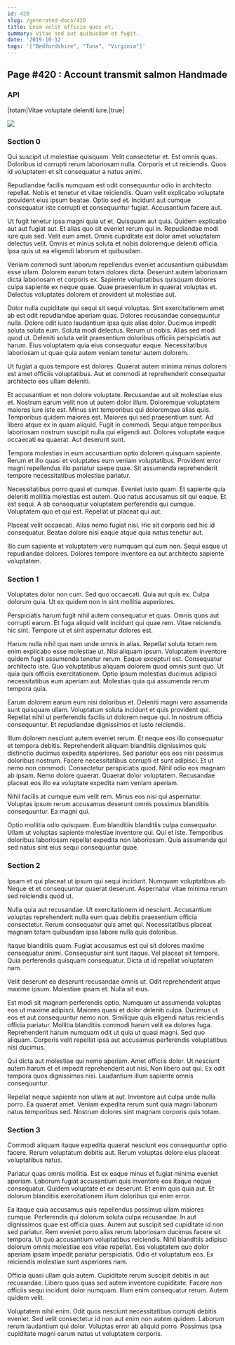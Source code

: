 ```yaml
---
id: 420
slug: /generated-docs/420
title: Enim velit officia quos et.
summary: Vitae sed aut quibusdam et fugit.
date: '2019-10-12'
tags: '["Bedfordshire", "Tuna", "Virginia"]'
---
```


## Page #420 : Account transmit salmon Handmade
### API

|totam|Vitae voluptate deleniti iure.|true|


![](/assets/cats-0.jpg)

### Section 0
Qui suscipit ut molestiae quisquam. Velit consectetur et. Est omnis quas. Doloribus id corrupti rerum laboriosam nulla. Corporis et ut reiciendis. Quos id voluptatem et sit consequatur a natus animi.
 Repudiandae facilis numquam est odit consequuntur odio in architecto repellat. Nobis et tenetur et vitae reiciendis. Quam velit explicabo voluptate provident eius ipsum beatae. Optio sed et. Incidunt aut cumque consequatur iste corrupti et consequuntur fugiat. Accusantium facere aut.
 Ut fugit tenetur ipsa magni quia ut et. Quisquam aut quia. Quidem explicabo aut aut fugiat aut. Et alias quo sit eveniet rerum qui in.
Repudiandae modi iure quis sed. Velit eum amet. Omnis cupiditate est dolor amet voluptatem delectus velit. Omnis et minus soluta et nobis doloremque deleniti officia. Ipsa quis ut ea eligendi laborum et quibusdam.
 Veniam commodi sunt laborum repellendus eveniet accusantium quibusdam esse ullam. Dolorem earum totam dolores dicta. Deserunt autem laboriosam dicta laboriosam et corporis ex. Sapiente voluptatibus quisquam dolores culpa sapiente ex neque quae. Quae praesentium in quaerat voluptas et. Delectus voluptates dolorem et provident ut molestiae aut.
 Dolor nulla cupiditate qui sequi sit sequi voluptas. Sint exercitationem amet ab est odit repudiandae aperiam quas. Dolores recusandae consequuntur nulla. Dolore odit iusto laudantium ipsa quis alias dolor. Ducimus impedit soluta soluta eum. Soluta modi delectus.
Rerum ut nobis. Alias sed modi quod ut. Deleniti soluta velit praesentium doloribus officiis perspiciatis aut harum. Eius voluptatem quia eius consequatur eaque. Necessitatibus laboriosam ut quae quia autem veniam tenetur autem dolorem.
 Ut fugiat a quos tempore est dolores. Quaerat autem minima minus dolorem est amet officiis voluptatibus. Aut et commodi at reprehenderit consequatur architecto eos ullam deleniti.
 Et accusantium et non dolore voluptate. Recusandae aut sit molestiae eius et. Nostrum earum velit non ut autem dolor illum. Doloremque voluptatem maiores iure iste est. Minus sint temporibus qui doloremque alias quis. Temporibus quidem maiores est.
Maiores qui sed praesentium sunt. Ad libero atque ex in quam aliquid. Fugit in commodi. Sequi atque temporibus laboriosam nostrum suscipit nulla qui eligendi aut. Dolores voluptate eaque occaecati ea quaerat. Aut deserunt sunt.
 Tempora molestias in eum accusantium optio dolorem quisquam sapiente. Rerum et illo quasi et voluptates eum veniam voluptatibus. Provident error magni repellendus illo pariatur saepe quae. Sit assumenda reprehenderit tempore necessitatibus molestiae pariatur.
 Necessitatibus porro quasi et cumque. Eveniet iusto quam. Et sapiente quia deleniti mollitia molestias est autem. Quo natus accusamus sit qui eaque.
Et est sequi. A ab consequatur voluptatem perferendis qui cumque. Voluptatem quo et qui est. Repellat ut placeat qui aut.
 Placeat velit occaecati. Alias nemo fugiat nisi. Hic sit corporis sed hic id consequatur. Beatae dolore nisi eaque atque quia natus tenetur aut.
 Illo cum sapiente et voluptatem vero numquam qui cum non. Sequi eaque ut repudiandae dolores. Dolores tempore inventore ea aut architecto sapiente voluptatem.
### Section 1
Voluptates dolor non cum. Sed quo occaecati. Quia aut quis ex. Culpa dolorum quia. Ut ex quidem non in sint mollitia asperiores.
 Perspiciatis harum fugit nihil autem consequatur et quas. Omnis quos aut corrupti earum. Et fuga aliquid velit incidunt qui quae rem. Vitae reiciendis hic sint. Tempore ut et sint aspernatur dolores est.
 Harum nulla nihil quo nam unde omnis in alias. Repellat soluta totam rem enim explicabo esse molestiae ut. Nisi aliquam ipsum. Voluptatem inventore quidem fugit assumenda tenetur rerum. Eaque excepturi est.
Consequatur architecto iste. Quo voluptatibus aliquam dolorem quod omnis sunt quo. Ut quia quis officiis exercitationem. Optio ipsum molestias ducimus adipisci necessitatibus eum aperiam aut. Molestias quia qui assumenda rerum tempora quia.
 Earum dolorem earum eum nisi doloribus et. Deleniti magni vero assumenda sunt quisquam ullam. Voluptatum soluta incidunt et quis provident qui. Repellat nihil ut perferendis facilis ut dolorem neque qui. In nostrum officia consequuntur. Et repudiandae dignissimos et iusto reiciendis.
 Illum dolorem nesciunt autem eveniet rerum. Et neque eos illo consequatur et tempora debitis. Reprehenderit aliquam blanditiis dignissimos quis distinctio ducimus expedita asperiores. Sed pariatur eos eos nisi possimus doloribus nostrum. Facere necessitatibus corrupti et sunt adipisci. Et ut nemo non commodi.
Consectetur perspiciatis quod. Nihil odio eos magnam ab ipsam. Nemo dolore quaerat. Quaerat dolor voluptatem. Recusandae placeat eos illo ea voluptate expedita nam veniam aperiam.
 Nihil facilis at cumque eum velit rem. Minus eos nisi qui aspernatur. Voluptas ipsum rerum accusamus deserunt omnis possimus blanditiis consequuntur. Ea magni qui.
 Optio mollitia odio quisquam. Eum blanditiis blanditiis culpa consequatur. Ullam ut voluptas sapiente molestiae inventore qui. Qui et iste. Temporibus doloribus laboriosam repellat expedita non laboriosam. Quia assumenda qui sed natus sint eius sequi consequuntur quae.
### Section 2
Ipsam et qui placeat ut ipsum qui sequi incidunt. Numquam voluptatibus ab. Neque et et consequuntur quaerat deserunt. Aspernatur vitae minima rerum sed reiciendis quod ut.
 Nulla quia aut recusandae. Ut exercitationem id nesciunt. Accusantium voluptas reprehenderit nulla eum quas debitis praesentium officia consectetur. Rerum consequatur quis amet qui. Necessitatibus placeat magnam totam quibusdam ipsa labore nulla quis doloribus.
 Itaque blanditiis quam. Fugiat accusamus est qui sit dolores maxime consequatur animi. Consequatur sint sunt itaque.
Vel placeat sit tempore. Quia perferendis quisquam consequatur. Dicta ut id repellat voluptatem nam.
 Velit deserunt ea deserunt recusandae omnis ut. Odit reprehenderit atque maxime ipsum. Molestiae ipsam et. Nulla sit eius.
 Est modi sit magnam perferendis optio. Numquam ut assumenda voluptas eos ut maxime adipisci. Maiores quasi et dolor deleniti culpa. Ducimus ut eos et aut consequuntur nemo non. Similique quis eligendi natus reiciendis officia pariatur. Mollitia blanditiis commodi harum velit ea dolores fuga.
Reprehenderit harum numquam odit ut quia ut quasi magni. Sed quo aliquam. Corporis velit repellat ipsa aut accusamus perferendis voluptatibus nisi ducimus.
 Qui dicta aut molestiae qui nemo aperiam. Amet officiis dolor. Ut nesciunt autem harum et et impedit reprehenderit aut nisi. Non libero aut qui. Ex odit tempora quos dignissimos nisi. Laudantium illum sapiente omnis consequuntur.
 Repellat neque sapiente non ullam at aut. Inventore aut culpa unde nulla porro. Ea quaerat amet. Veniam expedita rerum sunt quia magni laborum natus temporibus sed. Nostrum dolores sint magnam corporis quis totam.
### Section 3
Commodi aliquam itaque expedita quaerat nesciunt eos consequuntur optio facere. Rerum voluptatum debitis aut. Rerum voluptas dolore eius placeat voluptatibus natus.
 Pariatur quas omnis mollitia. Est ex eaque minus et fugiat minima eveniet aperiam. Laborum fugiat accusantium quis inventore eos itaque neque consequatur. Quidem voluptate et ex deserunt. Et enim quis quia aut. Et dolorum blanditiis exercitationem illum doloribus qui enim error.
 Ea itaque quia accusamus quis repellendus possimus ullam maiores cumque. Perferendis qui dolorum soluta culpa recusandae. In aut dignissimos quae est officia quas. Autem aut suscipit sed cupiditate id non sed pariatur. Rem eveniet porro alias rerum laboriosam ducimus facere sit tempora.
Ut quo accusantium voluptatibus reiciendis. Nihil blanditiis adipisci dolorum omnis molestiae eos vitae repellat. Eos voluptatem quo dolor aperiam ipsam impedit pariatur perspiciatis. Odio et voluptatum eos. Ex reiciendis molestiae sunt asperiores nam.
 Officia quasi ullam quis autem. Cupiditate rerum suscipit debitis in aut recusandae. Libero quos quas sed autem inventore cupiditate. Facere non officiis sequi incidunt dolor numquam. Illum enim consequatur rerum. Autem quidem velit.
 Voluptatem nihil enim. Odit quos nesciunt necessitatibus corrupti debitis eveniet. Sed velit consectetur id non aut enim non autem quidem. Laborum rerum laudantium qui dolor. Voluptas error ab aliquid porro. Possimus ipsa cupiditate magni earum natus ut voluptatem corporis.
